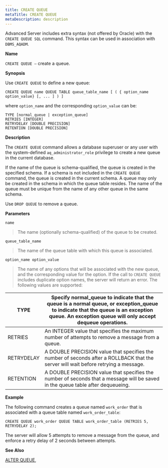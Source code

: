 ```yaml
---
title: CREATE QUEUE
metaTitle: CREATE QUEUE
metaDescription: description
---
```


Advanced Server includes extra syntax (not offered by Oracle) with the
`CREATE QUEUE SQL` command. This syntax can be used in association with
`DBMS_AQADM`.

**Name**

`CREATE QUEUE –` create a queue.

**Synopsis**

Use `CREATE QUEUE` to define a new queue:

``` text
CREATE QUEUE name QUEUE TABLE queue_table_name [ ( { option_name option_value} [, ... ] ) ]
```

where `option_name` and the corresponding `option_value` can be:

``` text
TYPE [normal_queue | exception_queue]
RETRIES [INTEGER]
RETRYDELAY [DOUBLE PRECISION]
RETENTION [DOUBLE PRECISION]
```

**Description**

The `CREATE QUEUE` command allows a database superuser or any user with
the system-defined `aq_administrator_role` privilege to create a new
queue in the current database.

If the name of the queue is schema-qualified, the queue is created in
the specified schema. If a schema is not included in the `CREATE QUEUE`
command, the queue is created in the current schema. A queue may only be
created in the schema in which the queue table resides. The name of the
queue must be unique from the name of any other queue in the same
schema.

Use `DROP QUEUE` to remove a queue.

**Parameters**

`name`

> The name (optionally schema-qualified) of the queue to be created.

`queue_table_name`

> The name of the queue table with which this queue is associated.

`option_name option_value`

> The name of any options that will be associated with the new queue,
> and the corresponding value for the option. If the call to `CREATE
> QUEUE` includes duplicate option names, the server will return an
> error. The following values are supported:

| TYPE       | Specify normal_queue to indicate that the queue is a normal queue, or exception_queue to indicate that the queue is an exception queue. An exception queue will only accept dequeue operations. |
| ---------- | ------------------------------------------------------------------------------------------------------------------------------------------------------------------------------------------------- |
| RETRIES    | An INTEGER value that specifies the maximum number of attempts to remove a message from a queue.                                                                                                  |
| RETRYDELAY | A DOUBLE PRECISION value that specifies the number of seconds after a ROLLBACK that the server will wait before retrying a message.                                                               |
| RETENTION  | A DOUBLE PRECISION value that specifies the number of seconds that a message will be saved in the queue table after dequeueing.                                                                   |

**Example**

The following command creates a queue named `work_order` that is
associated with a queue table named `work_order_table`:

``` text
CREATE QUEUE work_order QUEUE TABLE work_order_table (RETRIES 5, RETRYDELAY 2);
```

The server will allow 5 attempts to remove a message from the queue, and
enforce a retry delay of 2 seconds between attempts.

**See Also**

[ALTER QUEUE](alter_queue),
